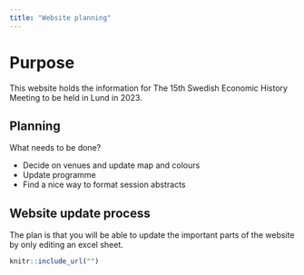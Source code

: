 ```yaml
---
title: "Website planning"
---
```


# Purpose

This website holds the information for The 15th Swedish Economic History Meeting to be held in Lund in 2023.

## Planning

What needs to be done?

- Decide on venues and update map and colours
- Update programme
- Find a nice way to format session abstracts

## Website update process

The plan is that you will be able to update the important parts of the website by only editing an excel sheet.

```r
knitr::include_url("")
```

